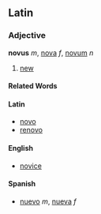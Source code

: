 ==Latin==
===Adjective===
'''novus''' ''m'', [[nova]] ''f'', [[novum]] ''n''

#[[new]]
====Related Words====
====Latin====
*[[novo]]
*[[renovo]]
====English====
*[[novice]]
====Spanish====
*[[nuevo]] ''m'', [[nueva]] ''f''